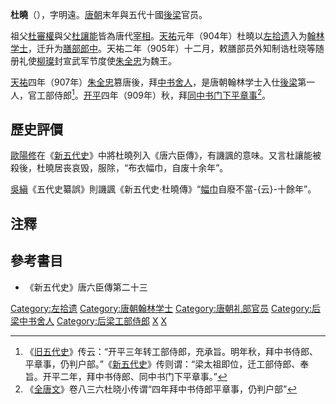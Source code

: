 '''杜曉'''（{{bd|?||?||}}），字明遠。[[唐朝|唐朝]]末年與五代十國[[後梁|後梁]]官员。

祖父[[杜審權|杜審權]]與父[[杜讓能|杜讓能]]皆為唐代[[宰相|宰相]]。[[天祐_(唐朝)|天祐]]元年（904年）杜曉以[[左拾遗|左拾遗]]入为[[翰林学士|翰林学士]]，迁升为[[膳部|膳部]][[郎中_(官职)|郎中]]。天祐二年（905年）十二月，敕膳部员外知制诰杜晓等随册礼使[[柳璨|柳璨]]封宣武军节度使[[朱温|朱全忠]]为魏王。

[[天祐_(唐朝)|天祐]]四年（907年）[[朱温|朱全忠]]篡唐後，拜[[中书舍人|中书舍人]]，是唐朝翰林学士入仕[[後梁|後梁]]第一人，官工部侍郎<ref>《[[旧五代史|旧五代史]]》传云：“开平三年转工部侍郎，充承旨。明年秋，拜中书侍郎、平章事，仍判户部。”《[[新五代史|新五代史]]》传则谓：“梁太祖即位，迁工部侍郎、奉旨。开平二年，拜中书侍郎、同中书门下平章事。”</ref>。[[開平_(年號)|开平]]四年（909年）秋，拜[[同中书门下平章事|同中书门下平章事]]<ref>《[[全唐文|全唐文]]》卷八三六杜晓小传谓“四年拜中书侍郎平章事，仍判户部”</ref>。

== 歷史評價 ==
[[歐陽修|歐陽修]]在《[[新五代史|新五代史]]》中將杜曉列入《唐六臣傳》，有譏諷的意味。又言杜讓能被殺後，杜曉居丧哀毁，服除，“布衣幅巾，自废十余年”。

[[吳縝|吳縝]]《五代史纂誤》則譏諷《新五代史·杜曉傳》“[[幅巾|幅巾]]自廢不當-{云}-十餘年”。

==注釋==
{{reflist|2}}
==參考書目==
* 《新五代史》唐六臣傳第二十三
{{五代宰相}}
{{DEFAULTSORT:D}}
[[Category:左拾遗|Category:左拾遗]]
[[Category:唐朝翰林学士|Category:唐朝翰林学士]]
[[Category:唐朝礼部官员|Category:唐朝礼部官员]]
[[Category:后梁中书舍人|Category:后梁中书舍人]]
[[Category:后梁工部侍郎|Category:后梁工部侍郎]]
[[Category:京兆杜氏|X]]
[[Category:杜姓|X]]